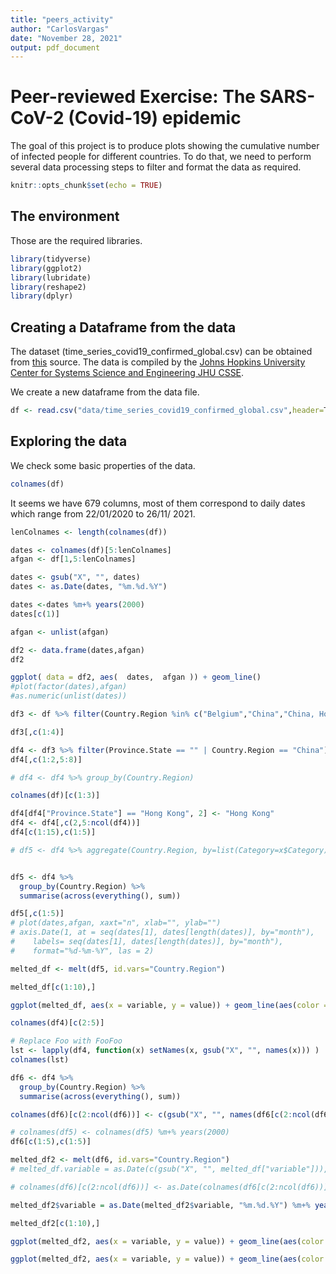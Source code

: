```yaml
---
title: "peers_activity"
author: "CarlosVargas"
date: "November 28, 2021"
output: pdf_document
---
```


# Peer-reviewed Exercise: The SARS-CoV-2 (Covid-19) epidemic

The goal of this project is to produce plots showing the cumulative number of infected people for different countries. To do that, we need to perform several data processing steps to filter and format the data as required. 
```r
knitr::opts_chunk$set(echo = TRUE)
```

## The environment
Those are the required libraries.
```r
library(tidyverse)
library(ggplot2)
library(lubridate)
library(reshape2)
library(dplyr)
```

## Creating a Dataframe from the data
The dataset (time_series_covid19_confirmed_global.csv) can be obtained from [this](https://raw.githubusercontent.com/CSSEGISandData/COVID-19/master/csse_covid_19_data/csse_covid_19_time_series/time_series_covid19_confirmed_global.csv) source. The data is compiled by the [Johns Hopkins University Center for Systems Science and Engineering JHU CSSE](https://systems.jhu.edu/).

We create a new dataframe from the data file.
```r
df <- read.csv("data/time_series_covid19_confirmed_global.csv",header=T,stringsAsFactors=FALSE)
```
## Exploring the data
We check some basic properties of the data.
```r
colnames(df)
```
It seems we have 679 columns, most of them correspond to daily dates which range from 22/01/2020 to 26/11/ 2021. 
```r
lenColnames <- length(colnames(df))
```

```r
dates <- colnames(df)[5:lenColnames]
afgan <- df[1,5:lenColnames]

```

```r
dates <- gsub("X", "", dates)
dates <- as.Date(dates, "%m.%d.%Y")

```

```r
dates <-dates %m+% years(2000)
dates[c(1)]
```

```r
afgan <- unlist(afgan)
```

```r
df2 <- data.frame(dates,afgan)
df2
```

```r
ggplot( data = df2, aes(  dates,  afgan )) + geom_line()
#plot(factor(dates),afgan)
#as.numeric(unlist(dates))
```

```r
df3 <- df %>% filter(Country.Region %in% c("Belgium","China","China, Hong-Kong","France","Germany","Iran","Italy","Japan","Korea, South","Netherlands","Portugal","Spain","United Kingdom","US"))

```

```r
df3[,c(1:4)]
```
```r
df4 <- df3 %>% filter(Province.State == "" | Country.Region == "China")
df4[,c(1:2,5:8)]
```
```r
# df4 <- df4 %>% group_by(Country.Region)
```

```r
colnames(df)[c(1:3)]
```
```r
df4[df4["Province.State"] == "Hong Kong", 2] <- "Hong Kong"
df4 <- df4[,c(2,5:ncol(df4))]
df4[c(1:15),c(1:5)]
```

```r
# df5 <- df4 %>% aggregate(Country.Region, by=list(Category=x$Category), FUN=sum)


df5 <- df4 %>% 
  group_by(Country.Region) %>% 
  summarise(across(everything(), sum))

df5[,c(1:5)]
# plot(dates,afgan, xaxt="n", xlab="", ylab="")
# axis.Date(1, at = seq(dates[1], dates[length(dates)], by="month"),
#    labels= seq(dates[1], dates[length(dates)], by="month"),
#    format="%d-%m-%Y", las = 2)
```
```r
melted_df <- melt(df5, id.vars="Country.Region")
```

```r
melted_df[c(1:10),]
```

```r
ggplot(melted_df, aes(x = variable, y = value)) + geom_line(aes(color = Country.Region, group = Country.Region))
```

```r
colnames(df4)[c(2:5)]

# Replace Foo with FooFoo
lst <- lapply(df4, function(x) setNames(x, gsub("X", "", names(x))) )
colnames(lst)
```
```r
 
df6 <- df4 %>% 
  group_by(Country.Region) %>% 
  summarise(across(everything(), sum))

colnames(df6)[c(2:ncol(df6))] <- c(gsub("X", "", names(df6[c(2:ncol(df6))])))

# colnames(df5) <- colnames(df5) %m+% years(2000)
df6[c(1:5),c(1:5)]
```
```r
melted_df2 <- melt(df6, id.vars="Country.Region")
# melted_df.variable = as.Date(c(gsub("X", "", melted_df["variable"])), "%m.%d.%Y") 

# colnames(df6)[c(2:ncol(df6))] <- as.Date(colnames(df6[c(2:ncol(df6))]), "%m.%d.%Y") %m+% years(2000)

melted_df2$variable = as.Date(melted_df2$variable, "%m.%d.%Y") %m+% years(2000)

melted_df2[c(1:10),]
```
```r
ggplot(melted_df2, aes(x = variable, y = value)) + geom_line(aes(color = Country.Region, group = Country.Region)) + scale_x_date(date_breaks = "1 month", date_labels =  "%b %Y") + theme(axis.text.x=element_text(angle=90, hjust=1)) + ggtitle("Cases per Country")+ labs(y= "Cumulative Number of cases", x = "Date")
```
```r
ggplot(melted_df2, aes(x = variable, y = value)) + geom_line(aes(color = Country.Region, group = Country.Region)) + scale_x_date(date_breaks = "1 month", date_labels =  "%b %Y") + theme(axis.text.x=element_text(angle=90, hjust=1)) + ggtitle("Cases per Country")+ labs(y= "Cumulative Number of cases", x = "Date") + scale_y_continuous(trans='log10')
```


